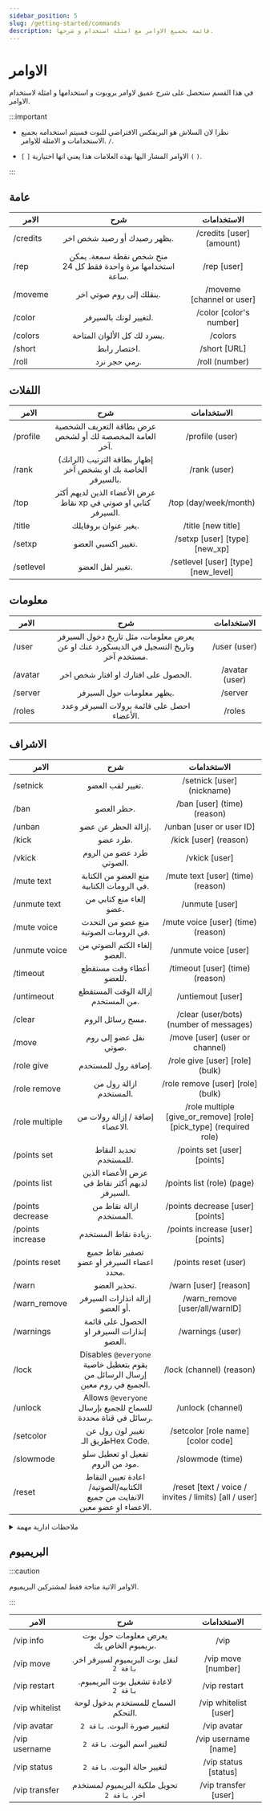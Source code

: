 ```yaml
---
sidebar_position: 5
slug: /getting-started/commands
description: قائمة بجميع الاوامر مع امثلة استخدام و شرحها.
---
```


# الاوامر

في هذا القسم ستحصل على شرح عميق لاوامر بروبوت و استخدامها و امثلة لاستخدام الاوامر.

:::important

- نظرا لان السلاش هو البريفكس الافتراضي للبوت فسيتم استخدامه بجميع الاستخدامات و الامثلة للاوامر. `/`.

- `[` `]` الاوامر المشار اليها بهذه العلامات هذا يعني انها اختيارية `(` `)`.

:::

## عامة 

| الامر | شرح | الاستخدامات |
| ------------- |:-------------:|:-------------:|
| /credits | يظهر رصيدك أو رصيد شخص اخر. | /credits [user] (amount) |
| /rep | منح شخص نقطة سمعة. يمكن استخدامها مرة واحدة فقط كل 24 ساعة. | /rep [user] |
| /moveme | ينقلك إلى روم صوتي اخر. | /moveme [channel or user] |
| /color | لتغيير لونك بالسيرفر. | /color [color's number] |
| /colors | يسرد لك كل الألوان المتاحة. | /colors |
| /short | اختصار رابط. | /short [URL] |
| /roll | رمي حجر نرد. | /roll (number) |

## اللفلات

| الامر | شرح | الاستخدامات |
| ------------- |:-------------:|:-------------:|
| /profile | عرض بطاقة التعريف الشخصية العامة المخصصة لك أو لشخص آخر. | /profile (user) |
| /rank | إظهار بطاقة الترتيب (الرانك) الخاصة بك او بشخص آخر بالسيرفر. | /rank (user) |
| /top | عرض الأعضاء الذين لديهم أكثر نقاط xp كتابي او صوتي في السيرفر. | /top (day/week/month) |
| /title | يغير عنوان بروفايلك. | /title [new title] |
| /setxp | تغيير اكسبي العضو. | /setxp [user] [type] [new_xp] |
| /setlevel | تغيير لفل العضو. | /setlevel [user] [type] [new_level] |

## معلومات

| الامر | شرح | الاستخدامات |
| ------------- |:-------------:|:-------------:|
| /user | يعرض معلومات، مثل تاريخ دخول السيرفر وتاريخ التسجيل في الديسكورد عنك او عن مستخدم آخر. | /user (user) |
| /avatar | الحصول على افتارك او افتار شخص اخر. | /avatar (user) |
| /server | يظهر معلومات حول السيرفر. | /server |
| /roles | احصل على قائمة برولات السيرفر وعدد الأعضاء. | /roles |

## الاشراف

| الامر | شرح | الاستخدامات |
| ------------- |:-------------:|:-------------:|
| /setnick | تغيير لقب العضو. | /setnick [user] (nickname) |
| /ban | حظر العضو. | /ban [user] (time) (reason) |
| /unban |  إزالة الحظر عن عضو. | /unban [user or user ID] |
| /kick | طرد عضو. | /kick [user] (reason) |
| /vkick | طرد عضو من الروم الصوتي. | /vkick [user] |
| /mute text | منع العضو من الكتابة في الرومات الكتابية. | /mute text [user] (time) (reason) |
| /unmute text | إلغاء منع كتابي من عضو. | /unmute [user] |
| /mute voice | منع عضو من التحدث في الرومات الصوتية. | /mute voice [user] (time) (reason) |
| /unmute voice | إلغاء الكتم الصوتي من العضو. | /unmute voice [user] |
| /timeout | أعطاء وقت مستقطع للعضو. | /timeout [user] (time) (reason) |
| /untimeout | إزالة الوقت المستقطع من المستخدم. | /untiemout [user] |
| /clear | مسح رسائل الروم. | /clear (user/bots) (number of messages) | 
| /move | نقل عضو إلى روم صوتي. | /move [user] (user or channel) |
| /role give | إضافة رول للمستخدم. | /role give [user] [role] (bulk) |
| /role remove | ازالة رول من المستخدم. | /role remove [user] [role] (bulk) |
| /role multiple | إضافة / إزالة رولات من الاعضاء. | /role multiple [give_or_remove] [role] [pick_type] (required role) |
| /points set | تحديد النقاط للمستخدم. | /points set [user] [points] |
| /points list |  عرض الأعضاء الذين لديهم أكثر نقاط في السيرفر. | /points list (role) (page) |
| /points decrease | ازالة نقاط من المستخدم. | /points decrease [user] [points] |
| /points increase | زيادة نقاط المستخدم. | /points increase [user] [points] |
| /points reset | تصفير نقاط جميع اعضاء السيرفر او عضو محدد. | /points reset (user) |
| /warn | تحذير العضو. | /warn [user] [reason] |
| /warn_remove | إزالة انذارات السيرفر أو العضو. | /warn_remove [user/all/warnID] |
| /warnings | الحصول على قائمة إنذارات السيرفر او العضو. | /warnings (user) |
| /lock | Disables `@everyone` يقوم بتعطيل خاصية إرسال الرسائل من الجميع في روم معين. | /lock (channel) (reason) |
| /unlock | Allows `@everyone` للسماح للجميع بإرسال رسائل في قناة محددة. | /unlock (channel) |
| /setcolor | تغيير لون رول عن طريق الـHex Code. | /setcolor [role name] [color code]
| /slowmode | تفعيل او تعطيل سلو مود من الروم. | /slowmode (time) |
| /reset | اعادة تعيين النقاط الكتابيه/الصوتية/الانفايت من جميع الاعضاء او عضو معين. | /reset [text / voice / invites / limits) [all / user] |

<details>

<summary>ملاحظات ادارية مهمة</summary>

- يمكن للاعضاء الذين لديهم صلاحيات `ادمن ستريتر` او `رولات المشرفين` في لوحة التحكم استخدام جميع اوامر الاشراف على سبيل المثال يمكن للاعضاء الذين لديهم صلاحية الحظر باستخدام امر "/ban".

- اذا لم يتم تحديد وقت ستكون المده الافتراضية ** ثلاثة اشهر** لجميع الاوامر التي تتطلب ادخال مده معينة، يمكن تعديل المده في اي وقت للمزيد من المعلومات يرجى التوجه الى [moderation] (). 

</details>

## البريميوم

:::caution 

الاوامر الاتية متاحة فقط لمشتركين البريميوم.

:::

| الامر | شرح | الاستخدامات |
| ------------- |:-------------:|:-------------:|
| /vip info | يعرض معلومات حول بوت بريميوم الخاص بك. | /vip |
| /vip move | لنقل بوت البريميوم لسيرفر اخر. `باقة 2` | /vip move [number] |
| /vip restart | لاعادة تشغيل بوت البريميوم. `باقة 2` | /vip restart |
| /vip whitelist | السماح للمستخدم بدخول لوحة التحكم. | /vip whitelist [user] |
| /vip avatar | لتغيير صورة البوت. `باقة 2` | /vip avatar |
| /vip username | لتغيير اسم البوت. `باقة 2` | /vip username [name] |
| /vip status | لتغيير حالة البوت. `باقة 2` | /vip status [status] |
| /vip transfer | تحويل ملكية البريميوم لمستخدم اخر. `باقة 2` | /vip transfer [user]
